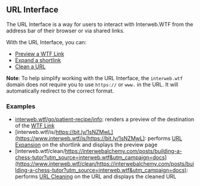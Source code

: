 ## URL Interface

The URL Interface is a way for users to interact with Interweb.WTF from the address bar of their browser or via shared links.

With the URL Interface, you can:

- [Preview a WTF Link](/docs/concepts/wtf-links)
- [Expand a shortlink](/docs/expand)
- [Clean a URL](/docs/clean)

**Note**: To help simplify working with the URL Interface, the `interweb.wtf` domain does not require you to use `https://` or `www.` in the URL. It will automatically redirect to the correct format.

### Examples

- [interweb.wtf/go/patient-recipe/info](https://www.interweb.wtf/go/patient-recipe/info): renders a preview of the destination of the [WTF Link](/docs/concepts/wtf-links)
- [interweb.wtf/is/https://bit.ly/1sNZMwL](https://www.interweb.wtf/is/https://bit.ly/1sNZMwL): performs [URL Expansion](/docs/expand) on the shortlink and displays the preview page
- [interweb.wtf/clean/https://interwebalchemy.com/posts/building-a-chess-tutor?utm_source=interweb.wtf&utm_campaign=docs](https://www.interweb.wtf/clean/https://interwebalchemy.com/posts/building-a-chess-tutor?utm_source=interweb.wtf&utm_campaign=docs): performs [URL Cleaning](/docs/clean) on the URL and displays the cleaned URL
